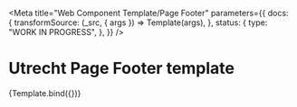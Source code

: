 <!--
@license EUPL-1.2
Copyright (c) 2021 Robbert Broersma
-->



<Meta
  title="Web Component Template/Page Footer"
  parameters={{
    docs: {
      transformSource: (_src, { args }) => Template(args),
    },
    status: {
      type: "WORK IN PROGRESS",
    },
  }}
/>

# Utrecht Page Footer template

<Canvas>
  <Story name="Page Footer">{Template.bind({})}</Story>
</Canvas>
